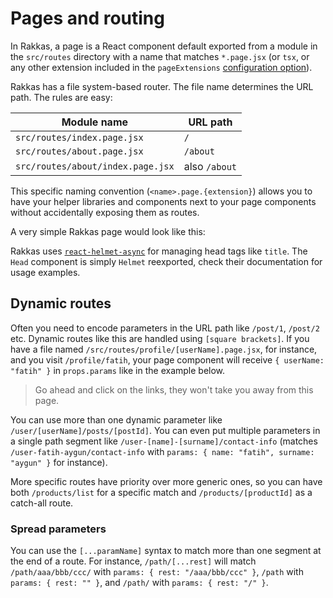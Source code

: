 
# Pages and routing

In Rakkas, a page is a React component default exported from a module in the `src/routes` directory with a name that matches `*.page.jsx` (or `tsx`, or any other extension included in the `pageExtensions` [configuration option](./configuration-options)).

Rakkas has a file system-based router. The file name determines the URL path. The rules are easy:

| Module name                       | URL path      |
| --------------------------------- | ------------- |
| `src/routes/index.page.jsx`       | `/`           |
| `src/routes/about.page.jsx`       | `/about`      |
| `src/routes/about/index.page.jsx` | also `/about` |

This specific naming convention (`<name>.page.{extension}`) allows you to have your helper libraries and components next to your page components without accidentally exposing them as routes.

A very simple Rakkas page would look like this:


<SampleViewer
	filename="src/routes/index.page.jsx"
	code={helloExample}
	url="/examples/hello"
/>

Rakkas uses [`react-helmet-async`](https://github.com/staylor/react-helmet-async#readme) for managing head tags like `title`. The `Head` component is simply `Helmet` reexported, check their documentation for usage examples.

## Dynamic routes <a id="dynamic-routes"/>

Often you need to encode parameters in the URL path like `/post/1`, `/post/2` etc. Dynamic routes like this are handled using `[square brackets]`. If you have a file named `/src/routes/profile/[userName].page.jsx`, for instance, and you visit `/profile/fatih`, your page component will receive `{ userName: "fatih" }` in `props.params` like in the example below.


<SampleViewer
	filename="[userName].page.jsx"
	code={paramsExample}
	url="/examples/params/Fatih"
/>

> Go ahead and click on the links, they won't take you away from this page.

You can use more than one dynamic parameter like `/user/[userName]/posts/[postId]`. You can even put multiple parameters in a single path segment like `/user-[name]-[surname]/contact-info` (matches `/user-fatih-aygun/contact-info` with `params: { name: "fatih", surname: "aygun" }` for instance).

More specific routes have priority over more generic ones, so you can have both `/products/list` for a specific match and `/products/[productId]` as a catch-all route.

### Spread parameters

You can use the `[...paramName]` syntax to match more than one segment at the end of a route. For instance, `/path/[...rest]` will match `/path/aaa/bbb/ccc/` with `params: { rest: "/aaa/bbb/ccc" }`, `/path` with `params: { rest: "" }`, and `/path/` with `params: { rest: "/" }`.
